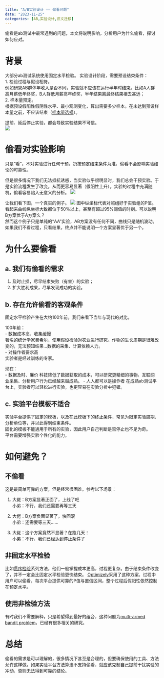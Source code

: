 ```yaml
---
title: "A/B实验设计 —— 偷看问题"
date: "2023-11-25"
categories: [AB,实验设计,旧文迁移]
---
```


偷看是ab测试中最常遇到的问题，本文将说明影响，分析用户为什么偷看，探讨如何应对。

# 背景
大部分ab测试系统使用固定水平检验。
实验设计阶段，需要预设结束条件：    
1. 检验过程与假设相符。    
例如研究AB群体年收入是否不同，实验就不应该在运行半年时结束。比如A人群高月薪低年终奖，B人群低月薪高年终奖，半年结果离最终结果相去甚远；    
2. 样本量预定。    
根据预设假阳性假阴性水平、最小观测变化，算出需要多少样本。在未达到预设样本量之前，不应该结束（[样本量选择](https://www.jianshu.com/p/f0ea0328b34d)）。          

提前、延后停止实验，都会导致实验结果不可信。     
![](1.webp)

# 偷看对实验影响

只是“看”，不对实验进行任何干预，扔按预定结束条件为准，偷看不会影响实验结论的可靠性。

但是很多情况下我们无法抵抗诱惑，当实验似乎很明显时，我们总会干预实验。于是实验流程发生了改变，从而更容易显著（假阳性上升）。实验的过程中充满随机，偷看容易陷入无意义的分析。
![](2.webp)

让我们看下图，一个真实的例子。
![](3.webp)
图中纵坐标代表对照组好于实验组的P值。看起来曲线纵坐标大致都位于50%以上，甚至有超过95%阈值的时刻。可以说明B方案优于A方案么？    
然而这个例子只是单纯的“AA”实验，AB方案没有任何不同，曲线只是随机波动。    
如果我们不看过程，只看结果，终点并不能说明一个方案显著优于另一个。    

# 为什么要偷看

## a. 我们有偷看的需求
1. 及时止损，尽早结束失败（有害）的实验；    
2. 扩大胜利成果，尽早发现成功的实验。     

## b. 存在允许偷看的客观条件
固定水平检验产生在大约100年前。我们来看下当年与现代的对比。    

100年前：    
- 数据成本高、收集缓慢    
著名的统计学家费希尔，使用假设检验对农业进行研究。作物的生长周期是很难改变的，无法预知结果...数据的采集、计算依赖人力。    
- 对操作者要求高    
实验者是经过训练的专家。    

现在：    
- 数据及时、廉价
科技降低了数据获取的成本，可以研究更精细的事物。互联网业采集、分析用户行为已经越来越成熟。
- 人人都可以是操作者
在成熟ab测试平台上，实验者可以轻松进行实验，也更容易在实验分析中犯错。

## c. 实验平台模板不适合
实验平台提供了固定的模板，以及在此模板下的终止条件，常见为限定实验周期、分析单位等，并以此得到结束条件。    
固化的模板不能通用于所有的实验，因此用户自己判断是否停止也不足为奇。    
平台需要增强实验个性化的能力。    

# 如何避免？
## 不偷看
这是最简单可靠的方案，但是经常很困难。参考以下场景：

1. 大佬：B方案显著正面了，上线了吧    
小弟：不行，我们还需要再等三天

2. 大佬：B方案负面显著了，快回滚    
小弟：还需要等三天……

3. 大佬：这个方案竟然不显著？在跑几天！    
小弟：不行，我们已经达到停止条件了

## 非固定水平检验
比如[贯序检验](https://en.wikipedia.org/wiki/Sequential_probability_ratio_test)系列方法，他们一般掌握成本更高，过程更复杂。由于结束条件改变了，并不一定会比固定水平检验更快结束。
[Optimizely](http://pages.optimizely.com/rs/optimizely/images/stats_engine_technical_paper.pdf)采用了这种方案，过程中用户可以偷看，每次平台提供可靠的P值与置信区间，整个过程后假阳性依然控制在预定水平。


## 使用非检验方法
有时我们不需要解释，只是希望得到最好的组合，这种问题为[multi-armed bandit problem](https://en.wikipedia.org/wiki/Multi-armed_bandit)，已经有很多相关的研究。

# 总结
偷看的需求是可以理解的，很多情况下甚至是合理的，但要确保使用的工具、方法允许这样做。如果实验平台方法算法不支持偷看，就应该克制自己提前干扰实验的冲动，否则无法得到可靠的结论。